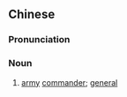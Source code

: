 {{also|军长}}
==Chinese==
{{zh-forms|s=军长}}

===Pronunciation===
{{zh-pron
|m=jūnzhǎng
|c=gwan1 zoeng2
|cat=n
}}

===Noun===
{{zh-noun}}

# {{lb|zh|military}} [[army]] [[commander]]; [[general]]